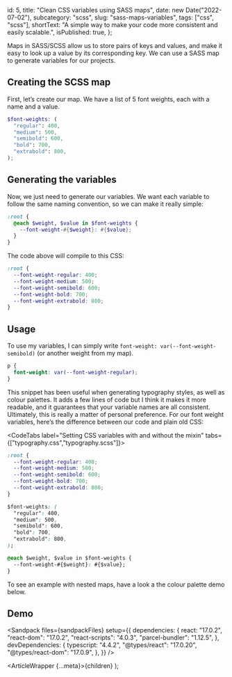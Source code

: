 
  id: 5,
  title: "Clean CSS variables using SASS maps",
  date: new Date("2022-07-02"),
  subcategory: "scss",
  slug: "sass-maps-variables",
  tags: ["css", "scss"],
  shortText:
    "A simple way to make your code more consistent and easily scalable.",
  isPublished: true,
};

Maps in SASS/SCSS allow us to store pairs of keys and values, and make it easy to look up a value by its corresponding key. We can use a SASS map to generate variables for our projects.

## Creating the SCSS map

First, let’s create our map. We have a list of 5 font weights, each with a name and a value.

```scss filename="typography.scss"
$font-weights: (
  "regular": 400,
  "medium": 500,
  "semibold": 600,
  "bold": 700,
  "extrabold": 800,
);
```

## Generating the variables

Now, we just need to generate our variables. We want each variable to follow the same naming convention, so we can make it really simple:

```scss filename="typography.scss"
:root {
  @each $weight, $value in $font-weights {
    --font-weight-#{$weight}: #{$value};
  }
}
```

The code above will compile to this CSS:

```css filename="typography.css"
:root {
  --font-weight-regular: 400;
  --font-weight-medium: 500;
  --font-weight-semibold: 600;
  --font-weight-bold: 700;
  --font-weight-extrabold: 800;
}
```

## Usage

To use my variables, I can simply write `font-weight: var(--font-weight-semibold)` (or another weight from my map).

```css
p {
  font-weight: var(--font-weight-regular);
}
```

This snippet has been useful when generating typography styles, as well as colour palettes. It adds a few lines of code but I think it makes it more readable, and it guarantees that your variable names are all consistent. Ultimately, this is really a matter of personal preference.
For our font weight variables, here’s the difference between our code and plain old CSS:

<CodeTabs label="Setting CSS variables with and without the mixin" tabs={["typography.css","typography.scss"]}>

<CodeTab label="typography.css">

```scss
:root {
  --font-weight-regular: 400;
  --font-weight-medium: 500;
  --font-weight-semibold: 600;
  --font-weight-bold: 700;
  --font-weight-extrabold: 800;
}
```

</CodeTab>

<CodeTab label="typography.scss">

```css
$font-weights: (
  "regular": 400,
  "medium": 500,
  "semibold": 600,
  "bold": 700,
  "extrabold": 800,
);

@each $weight, $value in $font-weights {
  --font-weight-#{$weight}: #{$value};
}
```

</CodeTab>

</CodeTabs>

To see an example with nested maps, have a look a the colour palette demo below.

## Demo

<Sandpack
  files={sandpackFiles}
  setup={{
    dependencies: {
      react: "17.0.2",
      "react-dom": "17.0.2",
      "react-scripts": "4.0.3",
      "parcel-bundler": "1.12.5",
    },
    devDependencies: {
      typescript: "4.4.2",
      "@types/react": "17.0.20",
      "@types/react-dom": "17.0.9",
    },
  }}
/>

  <ArticleWrapper {...meta}>{children}</ArticleWrapper>
);
